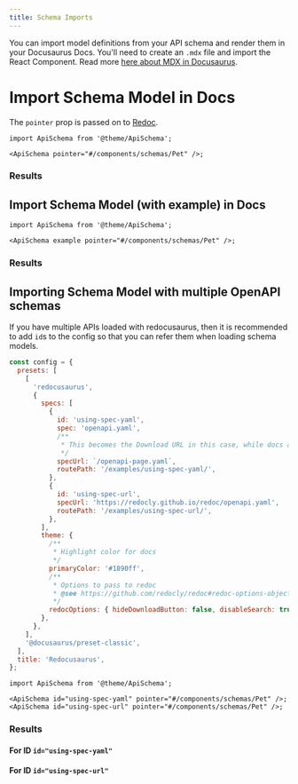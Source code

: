 ```yaml
---
title: Schema Imports
---
```



You can import model definitions from your API schema and render them in your Docusaurus Docs. You'll need to create an `.mdx` file and import the React Component. Read more [here about MDX in Docusaurus](https://docusaurus.io/docs/markdown-features/react).

# Import Schema Model in Docs

The `pointer` prop is passed on to [Redoc](https://redoc.ly/docs/resources/ref-guide/#pointer).

```tsx
import ApiSchema from '@theme/ApiSchema';

<ApiSchema pointer="#/components/schemas/Pet" />;
```

### Results

<ApiSchema pointer="#/components/schemas/Pet" />

## Import Schema Model (with example) in Docs

```tsx
import ApiSchema from '@theme/ApiSchema';

<ApiSchema example pointer="#/components/schemas/Pet" />;
```

### Results

<ApiSchema example pointer="#/components/schemas/Pet" />

## Importing Schema Model with multiple OpenAPI schemas

If you have multiple APIs loaded with redocusaurus, then it is recommended to add `id`s to the config so that you can refer them when loading schema models.

```js title="docusaurus.config.js"
const config = {
  presets: [
    [
      'redocusaurus',
      {
        specs: [
          {
            id: 'using-spec-yaml',
            spec: 'openapi.yaml',
            /**
             * This becomes the Download URL in this case, while docs are generated from `spec` file
             */
            specUrl: `/openapi-page.yaml`,
            routePath: '/examples/using-spec-yaml/',
          },
          {
            id: 'using-spec-url',
            specUrl: 'https://redocly.github.io/redoc/openapi.yaml',
            routePath: '/examples/using-spec-url/',
          },
        ],
        theme: {
          /**
           * Highlight color for docs
           */
          primaryColor: '#1890ff',
          /**
           * Options to pass to redoc
           * @see https://github.com/redocly/redoc#redoc-options-object
           */
          redocOptions: { hideDownloadButton: false, disableSearch: true },
        },
      },
    ],
    '@docusaurus/preset-classic',
  ],
  title: 'Redocusaurus',
};
```

```tsx
import ApiSchema from '@theme/ApiSchema';

<ApiSchema id="using-spec-yaml" pointer="#/components/schemas/Pet" />;
<ApiSchema id="using-spec-url" pointer="#/components/schemas/Pet" />;
```

### Results

#### For ID `id="using-spec-yaml"`

<ApiSchema id="using-spec-yaml" pointer="#/components/schemas/Pet" />

#### For ID `id="using-spec-url"`

<ApiSchema id="using-spec-url" pointer="#/components/schemas/Pet" />
